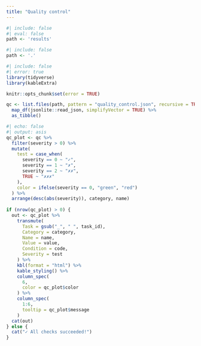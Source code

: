 ```yaml
---
title: "Quality control"
---
```


```r
#| include: false
#| eval: false
path <- 'results'
```

```r
#| include: false
path <- '.'
```

```r
#| include: false
#| error: true
library(tidyverse)
library(kableExtra)

knitr::opts_chunk$set(error = TRUE)

qc <- list.files(path, pattern = "quality_control.json", recursive = TRUE, full.names = TRUE) %>%
  map_df(jsonlite::read_json, simplifyVector = TRUE) %>%
  as_tibble()

```

```r
#| echo: false
#| output: asis
qc_plot <- qc %>% 
  filter(severity > 0) %>%
  mutate(
    test = case_when(
      severity == 0 ~ "✓",
      severity == 1 ~ "✗",
      severity == 2 ~ "✗✗",
      TRUE ~ "✗✗✗"
    ),
    color = ifelse(severity == 0, "green", "red")
  ) %>%
  arrange(desc(abs(severity)), category, name)
 
if (nrow(qc_plot) > 0) {
  out <- qc_plot %>% 
    transmute(
      Task = gsub("_", " ", task_id),
      Category = category,
      Name = name,
      Value = value,
      Condition = code,
      Severity = test
    ) %>%
    kbl(format = "html") %>%
    kable_styling() %>%
    column_spec(
      6, 
      color = qc_plot$color
    ) %>%
    column_spec(
      1:6,
      tooltip = qc_plot$message
    )
  cat(out)
} else {
  cat("✓ All checks succeeded!")
}
```

